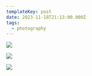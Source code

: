 ```yaml
---
templateKey: post
date: 2023-11-18T21:13:00.000Z
tags:
  - photography
---
```

![](../../assets/photos/20231118-IMG_7865.jpg)

![](../../assets/photos/20231118-IMG_7930.jpg)

![](../../assets/photos/20231118-IMG_7850.jpg)
